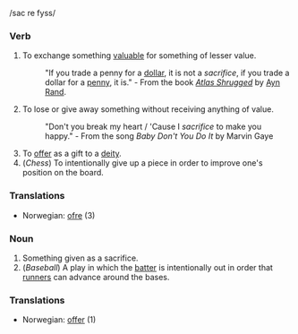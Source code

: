 /sac re fyss/

===Verb===
#To exchange something [[valuable]] for something of lesser value.
#:"If you trade a penny for a [[dollar]], it is not a ''sacrifice'', if you trade a dollar for a [[penny]], it is." - From the book ''[[Atlas Shrugged]]'' by [[Ayn Rand]].
#To lose or give away something without receiving anything of value.
#:"Don't you break my heart / 'Cause I ''sacrifice'' to make you happy." - From the song ''Baby Don't You Do It'' by Marvin Gaye
#To [[offer]] as a gift to a [[deity]].
#(''Chess'') To intentionally give up a piece in order to improve one's position on the board.

===Translations===
*Norwegian: [[ofre]] (3)

===Noun===
#Something given as a sacrifice.
#(''Baseball'') A play in which the [[batter]] is intentionally out in order that [[runner]]s can advance around the bases.

===Translations===
*Norwegian: [[offer]] (1)